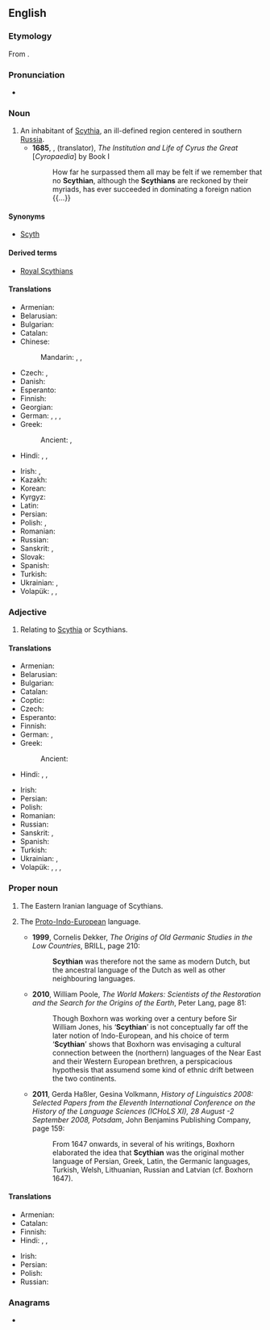 ==English==
{{wikipedia}}

===Etymology===
From {{suffix|en|Scythia|an}}.

===Pronunciation===
* {{IPA|en|/ˈsɪði.ən/|/ˈsɪθi.ən/}}

===Noun===
{{en-noun}}

# An inhabitant of [[Scythia]], an ill-defined region centered in southern [[Russia]].
#* '''1685''', {{w|John Norris (philosopher)|John Norris}}, (translator), ''The Institution and Life of Cyrus the Great'' [''Cyropaedia''] by {{w|Xenophon}} Book I
#*: How far he surpassed them all may be felt if we remember that no '''Scythian''', although the '''Scythians''' are reckoned by their myriads, has ever succeeded in dominating a foreign nation {{...}}

====Synonyms====
*[[Scyth]]

====Derived terms====
* [[Royal Scythians]]

====Translations====
{{trans-top|an inhabitant of Scythia}}
* Armenian: {{t|hy|սկյութ}}
* Belarusian: {{t|be|скіф|m}}
* Bulgarian: {{t|bg|скит|m}}
* Catalan: {{t+|ca|escita|m|f}}
* Chinese:
*: Mandarin: {{t|cmn|斯基泰人|tr=Sījītài rén}}, {{t|cmn|西古提人|tr=Xīgǔtí rén}}, {{t|cmn|叔提雅人|tr=Shūtíyǎ rén}}
* Czech: {{t|cs|Skyt|m}}, {{t|cs|Skyth|m}}
* Danish: {{t|da|skyter|c}}
* Esperanto: {{t|eo|Skito}}
* Finnish: {{t+|fi|skyytti}}
* Georgian: {{t|ka|სკვითი}}
* German: {{t+|de|Skythe|m}}, {{t|de|Skythin|f}}, {{t|de|Szythe|m}}, {{t|de|Szythin|f}}
* Greek: {{t+|el|Σκύθης|m}}
*: Ancient: {{t|grc|Σκύθης|m}}, {{t|grc|Σκύθαινα|f}}
* Hindi: {{t+|hi|शक|m}}, {{t+|hi|शाक|m}}, {{t+|hi|शाका|m}}
{{trans-mid}}
* Irish: {{t|ga|Scitiach|m}}, {{t|ga|Scitiaigh|m-p}}
* Kazakh: {{t|kk|скиф}}
* Korean: {{t|ko|스키타이족}}
* Kyrgyz: {{t|ky|скиф}}
* Latin: {{t|la|Scytha|f}}
* Persian: {{t+|fa|سکا|tr=sakâ}}
* Polish: {{t+|pl|Scyta|m}}, {{t|pl|Scytyjka|f}}
* Romanian: {{t+|ro|scit|m}}
* Russian: {{t+|ru|скиф|m}}
* Sanskrit: {{t+|sa|शक|m}}, {{t+|sa|शाक|m}}
* Slovak: {{t|sk|Skýt|m}}
* Spanish: {{t+|es|escita|f}}
* Turkish: {{t|tr|İskitli}}
* Ukrainian: {{t|uk|скіф|m}}, {{t|uk|скит}}
* Volapük: {{qualifier|♂♀}} {{t|vo|Skütänan}}, {{qualifier|♂}} {{t|vo|hi-Skütänan}}, {{qualifier|♀}} {{t|vo|ji-Skütänan}}
{{trans-bottom}}

===Adjective===
{{en-adj}}

# Relating to [[Scythia]] or Scythians.

====Translations====
{{trans-top|relating to Scythia or Scythians}}
* Armenian: {{t+|hy|սկյութական}}
* Belarusian: {{t|be|скі́фскі}}
* Bulgarian: {{t|bg|ски́тски}}
* Catalan: {{t+|ca|escita|m|f}}
* Coptic: {{t|cop|ⲥⲕⲩⲑⲏⲥ}}
* Czech: {{t|cs|skytský}}
* Esperanto: {{t|eo|Skita}}
* Finnish: {{t+|fi|skyyttalainen}}
* German: {{t+|de|skythisch}}, {{t|de|szythisch}}
* Greek:
*: Ancient: {{t|grc|Σκυθικός}}
* Hindi: {{t+|hi|शक}}, {{t+|hi|शाक}}, {{t+|hi|शाका}}
{{trans-mid}}
* Irish: {{t|ga|Scitiach}}
* Persian: {{t|fa|سکایی|tr=sakâyi}}
* Polish: {{t+|pl|scytyjski}}
* Romanian: {{t+|ro|scit|m}}
* Russian: {{t+|ru|ски́фский}}
* Sanskrit: {{t+|sa|शाक}}, {{t+|sa|शक}}
* Spanish: {{t+|es|escita}}
* Turkish: {{t|tr|İskit}}
* Ukrainian: {{t|uk|скі́фський|m}}, {{t|uk|ски́тський}}
* Volapük: {{qualifier|relating to Scythia}} {{t|vo|Skütänik}}, {{qualifier|♂♀}} {{t|vo|Skütänanik}}, {{qualifier|♂}} {{t|vo|hi-Skütänanik}}, {{qualifier|♀}} {{t|vo|ji-Skütänanik}}
{{trans-bottom}}

===Proper noun===
{{en-proper noun}}

# The Eastern Iranian language of Scythians.
# {{lb|en|indo-european studies|in the works of Markus van Boxhorn}} The [[Proto-Indo-European]] language.
#* '''1999''', Cornelis Dekker, ''The Origins of Old Germanic Studies in the Low Countries'', BRILL, page 210:
#*: '''Scythian''' was therefore not the same as modern Dutch, but the ancestral language of the Dutch as well as other neighbouring languages.
#* '''2010''', William Poole, ''The World Makers: Scientists of the Restoration and the Search for the Origins of the Earth'', Peter Lang, page 81:
#*: Though Boxhorn was working over a century before Sir William Jones, his ‘'''Scythian'''’ is not conceptually far off the later notion of Indo-European, and his choice of term ‘'''Scythian'''’ shows that Boxhorn was envisaging a cultural connection between the (northern) languages of the Near East and their Western European brethren, a perspicacious hypothesis that assumend some kind of ethnic drift between the two continents.
#* '''2011''', Gerda Haßler, Gesina Volkmann, ''History of Linguistics 2008: Selected Papers from the Eleventh International Conference on the History of the Language Sciences (ICHoLS XI), 28 August -2 September 2008, Potsdam'', John Benjamins Publishing Company, page 159:
#*: From 1647 onwards, in several of his writings, Boxhorn elaborated the idea that '''Scythian''' was the original mother language of Persian, Greek, Latin, the Germanic languages, Turkish, Welsh, Lithuanian, Russian and Latvian (cf. Boxhorn 1647).

====Translations====
{{trans-top|Eastern Iranian language of Scythians}}
* Armenian: {{t+|hy|սկյութերեն}}
* Catalan: {{t+|ca|escita|m}}
* Finnish: {{t+|fi|skyytti}}
* Hindi: {{t+|hi|शक|f}}, {{t+|hi|शाक|f}}, {{t+|hi|शाका|f}}
{{trans-mid}}
* Irish: {{t|ga|Scitis|f}}
* Persian: {{t|fa|سکایی|tr=sakâyi}}
* Polish: {{t+|pl|scytyjski|m}}
* Russian: {{t+|ru|ски́фский}}
{{trans-bottom}}

===Anagrams===
* {{anagrams|en|a=achinsty|Cynthias}}

{{C|en|Demonyms}}